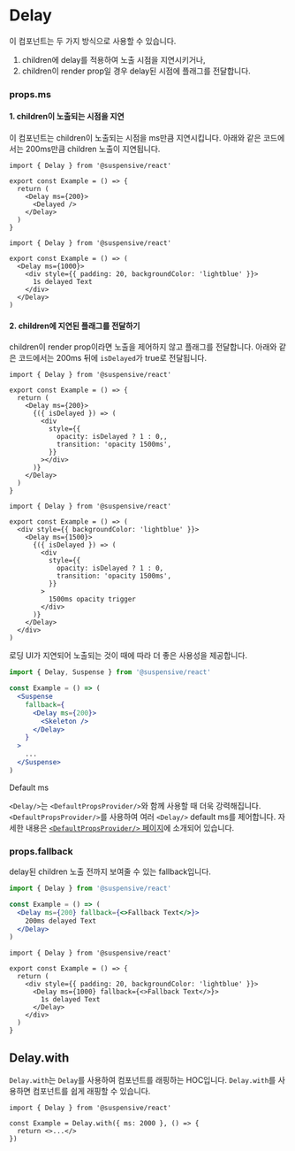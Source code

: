 
# Delay

이 컴포넌트는 두 가지 방식으로 사용할 수 있습니다.

1. children에 delay를 적용하여 노출 시점을 지연시키거나,
2. children이 render prop일 경우 delay된 시점에 플래그를 전달합니다.

### props.ms

#### 1. children이 노출되는 시점을 지연

이 컴포넌트는 children이 노출되는 시점을 ms만큼 지연시킵니다. 아래와 같은 코드에서는 200ms만큼 children 노출이 지연됩니다.

```tsx /ms/
import { Delay } from '@suspensive/react'

export const Example = () => {
  return (
    <Delay ms={200}>
      <Delayed />
    </Delay>
  )
}
```

<Sandpack>

```tsx Example.tsx active
import { Delay } from '@suspensive/react'

export const Example = () => (
  <Delay ms={1000}>
    <div style={{ padding: 20, backgroundColor: 'lightblue' }}>
      1s delayed Text
    </div>
  </Delay>
)
```

</Sandpack>

#### 2. children에 지연된 플래그를 전달하기

children이 render prop이라면 노출을 제어하지 않고 플래그를 전달합니다. 아래와 같은 코드에서는 200ms 뒤에 `isDelayed`가 true로 전달됩니다.

```tsx /ms/
import { Delay } from '@suspensive/react'

export const Example = () => {
  return (
    <Delay ms={200}>
      {({ isDelayed }) => (
        <div
          style={{
            opacity: isDelayed ? 1 : 0,,
            transition: 'opacity 1500ms',
          }}
        ></div>
      )}
    </Delay>
  )
}
```

<Sandpack>

```tsx Example.tsx active
import { Delay } from '@suspensive/react'

export const Example = () => (
  <div style={{ backgroundColor: 'lightblue' }}>
    <Delay ms={1500}>
      {({ isDelayed }) => (
        <div
          style={{
            opacity: isDelayed ? 1 : 0,
            transition: 'opacity 1500ms',
          }}
        >
          1500ms opacity trigger
        </div>
      )}
    </Delay>
  </div>
)
```

</Sandpack>

<Callout type='info'>

로딩 UI가 지연되어 노출되는 것이 때에 따라 더 좋은 사용성을 제공합니다.

```jsx /Delay/
import { Delay, Suspense } from '@suspensive/react'

const Example = () => (
  <Suspense
    fallback={
      <Delay ms={200}>
        <Skeleton />
      </Delay>
    }
  >
    ...
  </Suspense>
)
```

</Callout>

<Callout>

Default ms

`<Delay/>`는 `<DefaultPropsProvider/>`와 함께 사용할 때 더욱 강력해집니다. `<DefaultPropsProvider/>`를 사용하여 여러 `<Delay/>` default ms를 제어합니다. 자세한 내용은 [`<DefaultPropsProvider/>` 페이지](/docs/react/DefaultPropsProvider)에 소개되어 있습니다.

</Callout>

### props.fallback

delay된 children 노출 전까지 보여줄 수 있는 fallback입니다.

```jsx /fallback/
import { Delay } from '@suspensive/react'

const Example = () => (
  <Delay ms={200} fallback={<>Fallback Text</>}>
    200ms delayed Text
  </Delay>
)
```

<Sandpack>

```tsx Example.tsx active
import { Delay } from '@suspensive/react'

export const Example = () => {
  return (
    <div style={{ padding: 20, backgroundColor: 'lightblue' }}>
      <Delay ms={1000} fallback={<>Fallback Text</>}>
        1s delayed Text
      </Delay>
    </div>
  )
}
```

</Sandpack>

## Delay.with

`Delay.with`는 `Delay`를 사용하여 컴포넌트를 래핑하는 HOC입니다.
`Delay.with`를 사용하면 컴포넌트를 쉽게 래핑할 수 있습니다.

```tsx /Delay.with/
import { Delay } from '@suspensive/react'

const Example = Delay.with({ ms: 2000 }, () => {
  return <>...</>
})
```
